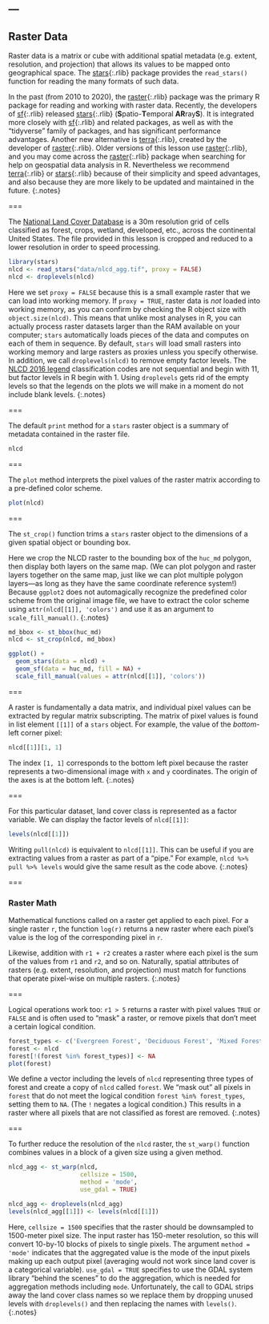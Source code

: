 ---
---

## Raster Data

Raster data is a matrix or cube with additional spatial metadata (e.g. extent,
resolution, and projection) that allows its values to be mapped onto geographical
space. The [stars](){:.rlib} package provides the `read_stars()` function
for reading the many formats of such data.

In the past (from 2010 to 2020), the [raster](){:.rlib} package was the primary R package 
for reading and working with raster data. Recently, the developers of [sf](){:.rlib}
released [stars](){:.rlib} (**S**patio-**T**emporal **AR**ray**S**). It is integrated
more closely with [sf](){:.rlib} and related packages, as well as with the "tidyverse"
family of packages, and has significant performance advantages. Another new alternative
is [terra](){:.rlib}, created by the developer of [raster](){:.rlib}. Older versions of this lesson
use [raster](){:.rlib}, and you may come across the [raster](){:.rlib} package when searching for help on
geospatial data analysis in R. Nevertheless we recommend [terra](){:.rlib} or [stars](){:.rlib} 
because of their simplicity and speed advantages, and also because they are more likely 
to be updated and maintained in the future.
{:.notes}

===

The [National Land Cover Database](http://www.mrlc.gov) is a 30m resolution grid
of cells classified as forest, crops, wetland, developed, etc., across the continental
United States.
The file provided in this lesson is cropped and reduced to a lower resolution in
order to speed processing.

```r
library(stars)
nlcd <- read_stars("data/nlcd_agg.tif", proxy = FALSE)
nlcd <- droplevels(nlcd)
```

Here we set `proxy = FALSE` because this is a small example raster that we can
load into working memory. 
If `proxy = TRUE`, raster data is *not* loaded into working memory, as you can confirm
by checking the R object size with `object.size(nlcd)`. This means that unlike
most analyses in R, you can actually process raster datasets larger than the RAM
available on your computer; `stars` automatically loads pieces of the
data and computes on each of them in sequence. By default, `stars` will load small
rasters into working memory and large rasters as proxies unless you specify otherwise.
In addition, we call `droplevels(nlcd)` to remove empty factor levels. The 
[NLCD 2016 legend](https://www.mrlc.gov/data/legends/national-land-cover-database-2016-nlcd2016-legend)
classification codes are not sequential and begin with 11, but factor levels in R begin with 1. 
Using `droplevels` gets rid of the empty levels so that the legends on the plots 
we will make in a moment do not include blank levels.
{:.notes}

===

The default `print` method for a `stars` raster object is a summary of metadata contained
in the raster file.

```r
nlcd
```

===

The `plot` method interprets the pixel values of the raster matrix according to a
pre-defined color scheme.

```r
plot(nlcd)
```

===

The `st_crop()` function trims a `stars` raster object to the dimensions of a given
spatial object or bounding box.

Here we crop the NLCD raster
to the bounding box of the `huc_md` polygon, then display both layers on the same map.
(We can plot polygon and raster layers together on the same map, just like we can plot
multiple polygon layers---as long as they have the same coordinate reference system!) 
Because `ggplot2` does not automagically recognize the predefined color scheme from the 
original image file, we have to extract the color scheme using
`attr(nlcd[[1]], 'colors')` and use it as an argument to `scale_fill_manual()`.
{:.notes}

```r
md_bbox <- st_bbox(huc_md)
nlcd <- st_crop(nlcd, md_bbox)

ggplot() +
  geom_stars(data = nlcd) +
  geom_sf(data = huc_md, fill = NA) +
  scale_fill_manual(values = attr(nlcd[[1]], 'colors'))
```

===

A raster is fundamentally a data matrix, and individual pixel values can be
extracted by regular matrix subscripting. The matrix of pixel values is found
in list element `[[1]]` of a `stars` object. For example, the value of
the _bottom_-left corner pixel:

```r
nlcd[[1]][1, 1]
```

The index `[1, 1]` corresponds to the bottom left pixel because the raster
represents a two-dimensional image with `x` and `y` coordinates. The origin
of the axes is at the bottom left.
{:.notes}

===

For this particular dataset, land cover class is represented as a factor
variable. We can display the factor levels of `nlcd[[1]]`:

```r
levels(nlcd[[1]])
```

Writing `pull(nlcd)` is equivalent to `nlcd[[1]]`. This can be useful if 
you are extracting values from a raster as part of a "pipe." For example,
`nlcd %>% pull %>% levels` would give the same result as the code above.
{:.notes}

===

### Raster Math

Mathematical functions called on a raster get applied to each pixel. For a
single raster `r`, the function `log(r)` returns a new raster where each pixel's
value is the log of the corresponding pixel in `r`.

Likewise, addition with `r1 + r2` creates a raster where each pixel is the sum of the
values from `r1` and `r2`, and so on. Naturally, spatial attributes of rasters
(e.g. extent, resolution, and projection) must match for functions that operate
pixel-wise on multiple rasters.
{:.notes}

===

Logical operations work too: `r1 > 5` returns a raster with pixel values `TRUE`
or `FALSE` and is often used to "mask" a raster, or remove pixels that don't
meet a certain logical condition.

```r
forest_types <- c('Evergreen Forest', 'Deciduous Forest', 'Mixed Forest')
forest <- nlcd
forest[!(forest %in% forest_types)] <- NA
plot(forest)
```

We define a vector including the levels of `nlcd` representing three types of forest and
create a copy of `nlcd` called `forest`. We "mask out" all pixels in `forest` that do not meet
the logical condition `forest %in% forest_types`, setting them to `NA`. (The `!` negates a
logical condition.) This results in a raster 
where all pixels that are not classified as forest are removed.
{:.notes}

===

To further reduce the resolution of the `nlcd` raster, the `st_warp()`
function combines values in a block of a given size using a given method.

```r
nlcd_agg <- st_warp(nlcd,
                    cellsize = 1500, 
                    method = 'mode', 
                    use_gdal = TRUE)

nlcd_agg <- droplevels(nlcd_agg) 
levels(nlcd_agg[[1]]) <- levels(nlcd[[1]]) 
```

Here, `cellsize = 1500` specifies that the raster should be downsampled to 1500-meter
pixel size. The input raster has 150-meter resolution, so this will convert
10-by-10 blocks of pixels to single pixels.
The argument `method = 'mode'` indicates that the aggregated value is the 
mode of the input pixels making up each output pixel
(averaging would not work since land cover is a categorical variable). 
`use_gdal = TRUE` specifies to use the GDAL system library "behind the scenes" to
do the aggregation, which is needed for aggregation methods including `mode`.
Unfortunately, the call to GDAL strips away the land cover class names so we 
replace them by dropping unused levels with `droplevels()` and then replacing the names
with `levels()`.
{:.notes}
